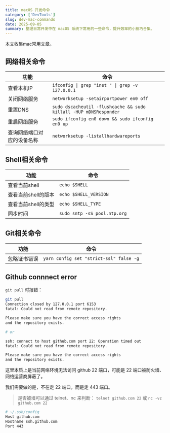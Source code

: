 ```yaml
---
title: macOS 开发命令
category: ['DevTools']
slug: dev-mac-commands
date: 2025-09-05
summary: 整理日常开发中在 macOS 系统下常用的一些命令，提升效率的小技巧合集。
---
```



本文收集mac常用文章。

## 网络相关命令

| 功能 | 命令  |
|------|------|
| 查看本机IP | `ifconfig \| grep "inet " \| grep -v 127.0.0.1` |
| 关闭网络服务 | `networksetup -setairportpower en0 off` | 
| 重置DNS | `sudo dscacheutil -flushcache && sudo killall -HUP mDNSResponder` |
| 重启网络服务 | `sudo ifconfig en0 down && sudo ifconfig en0 up` |
| 查询网络端口对应的设备名称 | `networksetup -listallhardwareports` |

## Shell相关命令

| 功能 | 命令 |
|------|------|
| 查看当前shell | `echo $SHELL` |
| 查看当前shell的版本 | `echo $SHELL_VERSION` |
| 查看当前shell的类型 | `echo $SHELL_TYPE` |
| 同步时间 | `sudo sntp -sS pool.ntp.org` |

## Git相关命令

| 功能 | 命令 |
|------|------|
| 忽略证书错误 | `yarn config set "strict-ssl" false -g` |

## Github connnect error

`git pull` 时报错：

```bash
git pull
Connection closed by 127.0.0.1 port 6153
fatal: Could not read from remote repository.

Please make sure you have the correct access rights
and the repository exists.

# or

ssh: connect to host github.com port 22: Operation timed out
fatal: Could not read from remote repository.

Please make sure you have the correct access rights
and the repository exists.
```

这里本质上是当前网络环境无法访问 github 22 端口，可能是 22 端口被防火墙、网络运营商屏蔽了。

我们需要做的是，不在走 22 端口，而是走 443 端口。

> 是否被墙可以通过 telnet、nc 来判断： `telnet github.com 22` 或 `nc -vz github.com 22`

```bash
# ~/.ssh/config
Host github.com
Hostname ssh.github.com
Port 443
```